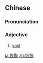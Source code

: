 ==Chinese==
{{zh-forms}}

===Pronunciation===
{{zh-pron
|m=huīhuī
|cat=a
}}

===Adjective===
{{zh-adj}}

# [[vast]]

[[ja:恢恢]]
[[zh:恢恢]]